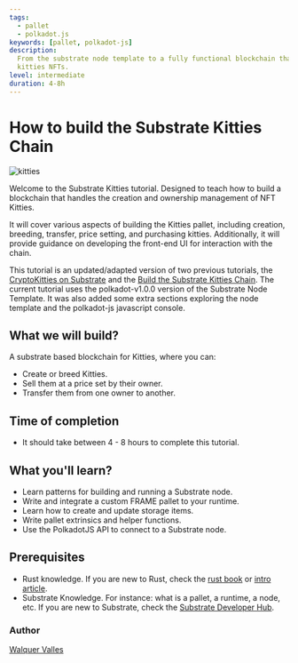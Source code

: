 ```yaml
---
tags:
  - pallet
  - polkadot.js
keywords: [pallet, polkadot-js]
description:
  From the substrate node template to a fully functional blockchain that handles
  kitties NFTs.
level: intermediate
duration: 4-8h
---
```


# How to build the Substrate Kitties Chain

![kitties](./assets/kitties.png)

Welcome to the Substrate Kitties tutorial. Designed to teach how to build a
blockchain that handles the creation and ownership management of NFT Kitties.

It will cover various aspects of building the Kitties pallet, including
creation, breeding, transfer, price setting, and purchasing kitties.
Additionally, it will provide guidance on developing the front-end UI for
interaction with the chain.

This tutorial is an updated/adapted version of two previous tutorials, the
[CryptoKitties on Substrate](https://www.shawntabrizi.com/substrate/cryptokitties-on-substrate/)
and the
[Build the Substrate Kitties Chain](https://doc.deepernetwork.org/tutorials/v3/kitties/pt1/).
The current tutorial uses the polkadot-v1.0.0 version of the Substrate Node
Template. It was also added some extra sections exploring the node template and
the polkadot-js javascript console.

## What we will build?

A substrate based blockchain for Kitties, where you can:

- Create or breed Kitties.
- Sell them at a price set by their owner.
- Transfer them from one owner to another.

## Time of completion

- It should take between 4 - 8 hours to complete this tutorial.

## What you'll learn?

- Learn patterns for building and running a Substrate node.
- Write and integrate a custom FRAME pallet to your runtime.
- Learn how to create and update storage items.
- Write pallet extrinsics and helper functions.
- Use the PolkadotJS API to connect to a Substrate node.

## Prerequisites

- Rust knowledge. If you are new to Rust, check the
  [rust book](https://doc.rust-lang.org/book/) or
  [intro article](https://fasterthanli.me/articles/a-half-hour-to-learn-rust).
- Substrate Knowledge. For instance: what is a pallet, a runtime, a node, etc.
  If you are new to Substrate, check the
  [Substrate Developer Hub](https://substrate.dev/).

### Author

[Walquer Valles](https://www.linkedin.com/in/walquerxvallesruiz/)
